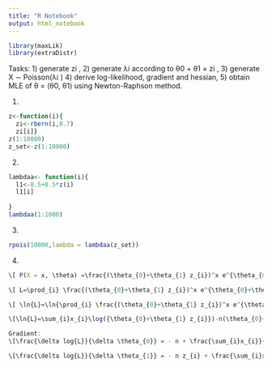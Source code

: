 ---
title: "R Notebook"
output: html_notebook
---
```{r}
library(maxLik)
library(extraDistr)

```

Tasks:
1) generate zi ,
2) generate λi according to θ0 + θ1 × zi ,
3) generate X ∼ Poisson(λi )
4) derive log-likelihood, gradient and hessian,
5) obtain MLE of θ = (θ0, θ1) using Newton-Raphson method.

1)
```{r}

z<-function(i){
  zi<-rbern(i,0.7)
  zi[i]}
z(1:10000)
z_set<-z(1:10000)
```
2)
```{r}
lambdaa<- function(i){
  l1<-0.5+0.5*z(i)
  l1[i]
 
}
lambdaa(1:1000)

```

3)
```{r}
rpois(10000,lambda = lambdaa(z_set))
```
4)
```{r}

\[ P(X = x, \theta) =\frac{(\theta_{0}+\theta_{1} z_{i})^x e^{\theta_{0}+\theta_{1} z_{i}} }{x_i!}  \]

\[ L=\prod_{i} \frac{(\theta_{0}+\theta_{1} z_{i})^x e^{\theta_{0}+\theta_{1} z_{i}} }{x_i!}\]

\[ \ln{L}=\ln{\prod_{i} \frac{(\theta_{0}+\theta_{1} z_{i})^x e^{\theta_{0}+\theta_{1} z_{i}} }{x_i!}}\]

\[\ln{L}=\sum_{i}x_{i}\log({\theta_{0}+\theta_{1} z_{i}})-n(\theta_{0}+\theta_{1} z_{i})-\sum_{i}\log{x!}\]

Gradient:
\[\frac{\delta log{L}}{\delta \theta_{0}} = - n + \frac{\sum_{i}x_{i}}{\theta_{0}+\theta_{1} z_{i}}\]

\[\frac{\delta log{L}}{\delta \theta_{1}} = - n z_{i} + \frac{\sum_{i}x_{i} z_{i}}{\theta_{0}+\theta_{1} z_{i}}\]

```
